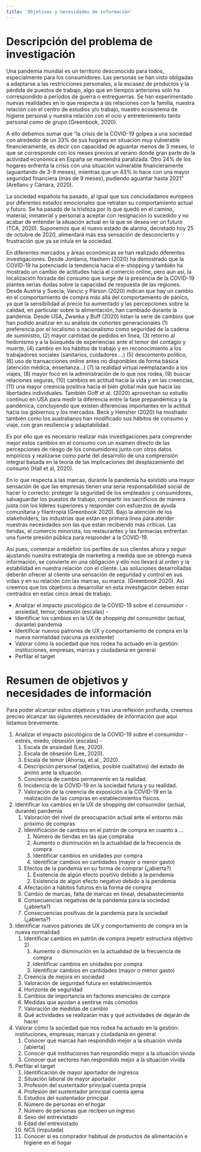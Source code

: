 ```yaml
---
title: 'Objetivos y necesidades de información'
---
```


# Descripción del problema de investigación

Una pandemia mundial es un territorio desconocido para todos, especialmente para los consumidores. Las personas se han visto obligadas a adaptarse a las restricciones personales, a la escasez de productos y la pérdida de puestos de trabajo, algo que en tiempos anteriores sólo ha correspondido a períodos de guerra o entreguerras. Se han experimentado nuevas realidades en lo que respecta a las relaciones con la familia, nuestra relación con el centro de estudios y/o trabajo, nuestro ecosistema de higiene personal y nuestra relación con el ocio y entretenimiento tanto personal como de grupo (Greenbook, 2020).

A ello debemos sumar que "la crisis de la COVID-19 golpea a una sociedad con alrededor de un 33% de sus hogares en situación muy vulnerable financieramente, es decir con capacidad de aguantar menos de 3 meses, lo que se corresponde con los meses previos al verano donde gran parte de la actividad económica en España se mantendrá paralizada. Otro 24% de los hogares enfrenta la crisis con una situación vulnerable financieramente (aguantando de 3-9 meses), mientras que un 43% lo hace con una mayor seguridad financiera (más de 9 meses), pudiendo aguantar hasta 2021" (Arellano y Cámara, 2020).

La sociedad española ha pasado, al igual que sus conciudadanos europeos por diferentes estados emocionales que retratan su comportamiento actual y futuro. Se ha pasado de la tristeza por lo que quedó en el camino, material, inmaterial y personal a aceptar con resignación lo sucedido y no acabar de entender la situación actual en la que se desea ver un futuro (TCA, 2020). Suponemos que el nuevo estado de alarma, decretado hoy 25 de octubre de 2020, alimentará más esa sensación de desconcierto y frustración que ya se intuía en la sociedad.

En diferentes mercados y áreas económicas se han realizado diferentes investigaciones. Desde Jordania, Hashem (2020) ha demostrado que la COVID-19 ha potenciado la tendencia hacia el e-shopping y también ha mostrado un cambio de actitudes hacia el comercio online, pero aun así, la localización forzada del consumo que surge de la presencia de la COVID-19 plantea serias dudas sobre la capacidad de respuesta de las regiones. Desde Austria y Suecia, Vancic y Pärson (2020) indican que hay un cambio en el comportamiento de compra más allá del comportamiento de pánico, ya que la sensibilidad al precio ha aumentado y las percepciones sobre la calidad, en particular sobre la alimentación, han cambiado durante la pandemia. Desde USA, Zwanka y Buff (2020) listan la serie de cambios que han podido analizar en su análisis de cohortes generacionales (1) preferencia por el localismo o nacionalismo como seguridad de la cadena de suministro, (2) mayor cantidad de pedidos en línea, (3) retorno al hedonismo y a la búsqueda de experiencias ante el temor del contagio y muerte, (4) cambio en los hábitos de trabajo y en reconocimiento a los trabajadores sociales (sanitarios, cuidadores ...) (5) descontento político, (6) uso de transacciones online antes no disponibles de forma básica (atención médica, enseñanza...) (7) la realidad virtual reemplazando a los viajes, (8) mayor foco en la administración de lo que nos rodea, (9) buscar relaciones seguras, (10) cambios en actitud hacia la vida y en las creencias, (11) una mayor creencia positiva hacia el bien global más que hacia las libertades individuales. También Goff et al. (2020) aprovechan su estudio continuo en USA para medir la diferencia entre la fase prepandémica y la pandémica, concluyendo  que existen diferencias importantes en la actitud hacia los gobiernos y los mercados. Beck y Hensher (2020)  ha  mostrado también como los australianos han modificado sus hábitos de consumo y viaje, con gran resiliencia y adaptabilidad.

Es por ello que es necesario realizar más investigaciones para comprender mejor estos cambios en el consumo con un examen directo de las percepciones de riesgo de los consumidores junto con otros datos empíricos y realizarse como parte del desarrollo de una comprensión integral basada en la teoría de las implicaciones del desplazamiento del consumo (Hall et al, 2020).

En lo que respecta a las marcas, durante la pandemia ha existido una mayor sensación de que las empresas tienen una seria responsabilidad social de hacer lo correcto: proteger la seguridad de los empleados y consumidores, salvaguardar los puestos de trabajo, compartir los sacrificios de manera justa con los líderes superiores y responder con esfuerzos de ayuda comunitaria y filantropía (Greenbook 2020). Bajo la atención de los stakeholders, las industrias que están en primera línea para atender nuestras necesidades son las que están recibiendo más críticas. Las tiendas, el comercio minorista, los restaurantes y las farmacias enfrentan una fuerte presión pública para responder a la COVID-19. 

Así pues, comenzar a redefinir los perfiles de sus clientes ahora y seguir ajustando nuestra estrategia de marketing a medida que se obtenga nueva información, se convierte en una obligación y ello nos llevará al orden y la estabilidad en nuestra relación con el cliente. Las soluciones desarrolladas deberán ofrecer al cliente una sensación de seguridad y control en sus vidas y en su relación con las marcas, su marca. (Greenbook 2020). 
Así creemos que los objetivos a desarrollar en esta investigación deben estar centrados en estas cinco áreas de trabajo.

* Analizar el impacto psicológico de la COVID-19 sobre el consumidor -ansiedad, temor, obsesión (escalas) -
* Identificar los cambios en la UX de shopping del consumidor (actual, durante) pandemia
* Identificar nuevos patrones de UX y comportamiento de compra en la nueva normalidad (vacuna ya existente)
* Valorar cómo la sociedad que nos rodea ha actuado en la gestión: instituciones, empresas, marcas y ciudadanía en general
* Perfilar el target

# Resumen de objetivos y necesidades de información

Para poder alcanzar estos objetivos y tras una reflexión profunda, creemos preciso alcanzar las siguientes necesidades de información que aquí listamos brevemente.

1. Analizar el impacto psicológico de la COVID-19 sobre el consumidor -estrés, miedo, obsesión (escalas) -
     1. Escala de ansiedad (Lee, 2020).
     2. Escala de obsesión  (Lee, 2020).
     3. Escala de temor (Ahorsu, et al., 2020).
     4. Descripción personal (adjetiva, posible cualitativo) del estado de ánimo ante la situación.
     5. Conciencia de cambio permanente en la realidad.
     6. Incidencia de la COVID-19 en la sociedad futura y su realidad.
     7. Valoración de la creencia de exposición a la COVID-19 en la realización de las compras en establecimientos físicos.
2. Identificar los cambios en la UX de shopping del consumidor (actual, durante) pandemia	
     1. Valoración del nivel de preocupación actual ante el entorno más próximo de compras
     2. Identificación de cambios en el patrón de compra en cuanto a ...
          1. Número de tiendas en las que compraba
          2. Aumento o disminución en la actualidad de la frecuencia de compra
          3. Identificar cambios en unidades por compra
          4. Identificar cambios en cantidades (mayor o menor gasto)
     3. Efectos de la pandemia en su forma de comprar (¿abierta?)
          1. Existencia de algún efecto positivo debido a la pendemia
          2. Existencia de algún efecto negativo debido a la pendemia
     4. Afectación a hábitos futuros en la forma de compra
     5. Cambio de marcas, falta de marcas en lineal, desabastecimiento
     6. Consecuencias negativas de la pandemia para la sociedad (¿abierta?)
     7. Consecuencias positivas de la pandemia para la sociedad (¿abierta?)
3. Identificar nuevos patrones de UX y comportamiento de compra en la nueva normalidad
     1. Identificar cambios en patrón de compra (repetir estructura objetivo 2)
          1. Aumento o disminución en la actualidad de la frecuencia de compra
          2. Identificar cambios en unidades por compra
          3. Identificar cambios en cantidades (mayor o menor gasto)
     2. Creencia de mejora en sociedad
     3. Valoración de seguridad futura en establecimientos
     4. Horizonte de seguridad
     5. Cambios de importancia en factores esenciales de compra
     6. Medidas que ayudan a sentirse más cómodos
     7. Valoración de medidas de cambio
     8. Qué actividades se realizarán más y qué actividades de dejarán de hacer
4. Valorar cómo la sociedad que nos rodea ha actuado en la gestión: instituciones, empresas, marcas y ciudadanía en general
     1. Conocer qué marcas han respondido mejor a la situación vivida [abierta]
     2. Conocer qué instituciones han respondido mejor a la situación vivida
     3. Conocer qué sectores han respondido mejor a la situación vivida
5. Perfilar el target
     1. Identificación de mayor aportador de ingresos
     2. Situación laboral de mayor aportador
     3. Profesión del sustentador principal cuenta propia
     4. Profesión del sustentador principal cuenta ajena
     5. Estudios del sustentador principal
     6. Número de personas en el hogar
     7. Número de personas que reciben un ingreso
     8. Sexo del entrevistado
     9. Edad del entrevistado
     10. NCS (imputada)
     11. Conocer si es comprador habitual de productos de alimentación e higiene en el hogar
